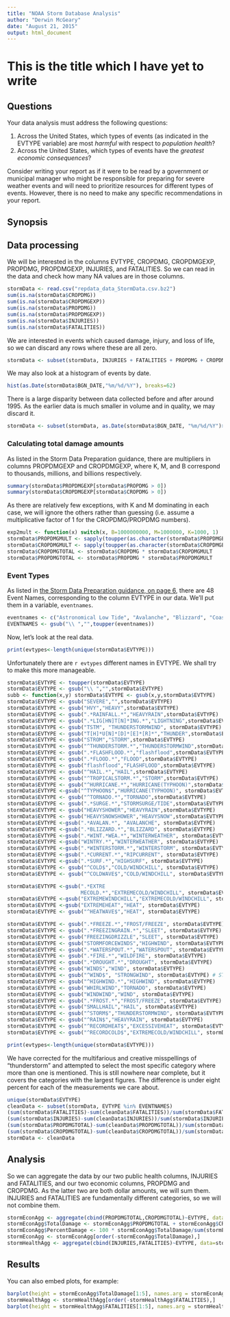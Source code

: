 ```yaml
---
title: "NOAA Storm Database Analysis"
author: "Derwin McGeary"
date: "August 21, 2015"
output: html_document
---
```


# This is the title which I have yet to write

## Questions

Your data analysis must address the following questions:

1. Across the United States, which types of events (as indicated in the EVTYPE variable) are most *harmful* with respect to *population health*?
1. Across the United States, which types of events have the *greatest economic consequences*?

Consider writing your report as if it were to be read by a government or municipal manager who might be responsible for preparing for severe weather events and will need to prioritize resources for different types of events. However, there is no need to make any specific recommendations in your report.

## Synopsis

## Data processing

We will be interested in the columns EVTYPE, CROPDMG, CROPDMGEXP, PROPDMG, PROPDMGEXP, INJURIES, and FATALITIES. So we can read in the data and check how many NA values are in those columns.

```r
stormData <- read.csv("repdata_data_StormData.csv.bz2")
sum(is.na(stormData$CROPDMG))
sum(is.na(stormData$CROPDMGEXP))
sum(is.na(stormData$PROPDMG))
sum(is.na(stormData$PROPDMGEXP))
sum(is.na(stormData$INJURIES))
sum(is.na(stormData$FATALITIES))

```

We are interested in events which caused damage, injury, and loss of life, so we can discard any rows where these are all zero.

```r
stormData <- subset(stormData, INJURIES + FATALITIES + PROPDMG + CROPDMG > 0)
```
We may also look at a histogram of events by date.
```r
hist(as.Date(stormData$BGN_DATE,"%m/%d/%Y"), breaks=62)
```

There is a large disparity between data collected before and after around 1995. As the earlier data is much smaller in volume and in quality, we may discard it.

```r
stormData <- subset(stormData, as.Date(stormData$BGN_DATE, "%m/%d/%Y")>as.Date("01/01/1995","%m/%d/%Y"))
```

### Calculating total damage amounts

As listed in the Storm Data Preparation guidance, there are multipliers in columns PROPDMGEXP and CROPDMGEXP, where K, M, and B correspond to thousands, millions, and billions respectively.

```r
summary(stormData$PROPDMGEXP[stormData$PROPDMG > 0])
summary(stormData$CROPDMGEXP[stormData$CROPDMG > 0])
```

As there are relatively few exceptions, with K and M dominating in each case, we will ignore the others rather than guessing (i.e. assume a multiplicative factor of 1 for the CROPDMG/PROPDMG numbers).

```r
exp2mult <- function(x) switch(x, B=1000000000, M=1000000, K=1000, 1)
stormData$PROPDMGMULT <- sapply(toupper(as.character(stormData$PROPDMGEXP)), exp2mult)
stormData$CROPDMGMULT <- sapply(toupper(as.character(stormData$CROPDMGEXP)), exp2mult)
stormData$CROPDMGTOTAL <- stormData$CROPDMG * stormData$CROPDMGMULT
stormData$PROPDMGTOTAL <- stormData$PROPDMG * stormData$PROPDMGMULT
```

### Event Types
As listed in [the Storm Data Preparation guidance, on page 6](https://d396qusza40orc.cloudfront.net/repdata%2Fpeer2_doc%2Fpd01016005curr.pdf), there are 48 Event Names, corresponding to the column EVTYPE in our data. We'll put them in a variable, `eventnames`.
```r
eventnames <- c("Astronomical Low Tide", "Avalanche", "Blizzard", "Coastal Flood", "Cold/Wind Chill", "Debris Flow", "Dense Fog", "Dense Smoke", "Drought", "Dust Devil", "Dust Storm", "Excessive Heat", "Extreme Cold/Wind Chill", "Flash Flood", "Flood", "Frost/Freeze", "Funnel Cloud", "Freezing Fog", "Hail", "Heat", "Heavy Rain", "Heavy Snow", "High Surf", "High Wind", "Hurricane (Typhoon)", "Ice Storm", "Lake-Effect Snow", "Lakeshore Flood", "Lightning", "Marine Hail", "Marine High Wind", "Marine Strong Wind", "Marine Thunderstorm Wind", "Rip Current", "Seiche", "Sleet", "Storm Surge/Tide", "Strong Wind", "Thunderstorm Wind", "Tornado", "Tropical Depression", "Tropical Storm", "Tsunami", "Volcanic Ash", "Waterspout", "Wildfire", "Winter Storm", "Winter Weather")
EVENTNAMES <- gsub("\\ ","",toupper(eventnames))
```
Now, let's look at the real data.
```r
print(evtypes<-length(unique(stormData$EVTYPE)))
```
Unfortunately there are `r evtypes` different names in EVTYPE. We shall try to make this more manageable.

```r
stormData$EVTYPE <- toupper(stormData$EVTYPE)
stormData$EVTYPE <- gsub("\\ ","",stormData$EVTYPE)
subb <- function(x,y) stormData$EVTYPE <- gsub(x,y,stormData$EVTYPE)
stormData$EVTYPE <- gsub("SEVERE","",stormData$EVTYPE)
stormData$EVTYPE <- gsub("HVY","HEAVY",stormData$EVTYPE)
stormData$EVTYPE <- gsub(".*RAINFALL.*","HEAVYRAIN",stormData$EVTYPE)
stormData$EVTYPE <- gsub(".*LIG[HN]T[N]*ING.*","LIGHTNING",stormData$EVTYPE)
stormData$EVTYPE <- gsub("TSTM", "THUNDERSTORMWIND", stormData$EVTYPE)
stormData$EVTYPE <- gsub("T[H]*U[N]*[D]*[E]*[R]*","THUNDER",stormData$EVTYPE)
stormData$EVTYPE <- gsub("STROM","STORM",stormData$EVTYPE)
stormData$EVTYPE <- gsub("^THUNDERSTORM.*","THUNDERSTORMWIND",stormData$EVTYPE)
stormData$EVTYPE <- gsub(".*FLASHFLOOD.*","flashflood",stormData$EVTYPE)
stormData$EVTYPE <- gsub(".*FLOOD.*","FLOOD",stormData$EVTYPE)
stormData$EVTYPE <- gsub("flashflood","FLASHFLOOD",stormData$EVTYPE)
stormData$EVTYPE <- gsub("^HAIL.*","HAIL",stormData$EVTYPE)
stormData$EVTYPE <- gsub("^TROPICALSTORM.*","STORM",stormData$EVTYPE)
stormData$EVTYPE <- gsub("^HURRICANE.*","HURRICANE(TYPHOON)",stormData$EVTYPE)
stormData$EVTYPE <-gsub("^TYPHOON$","HURRICANE(TYPHOON)", stormData$EVTYPE)
stormData$EVTYPE <- gsub("^TORNADO.*","TORNADO",stormData$EVTYPE)
stormData$EVTYPE <- gsub(".*SURGE.*","STORMSURGE/TIDE",stormData$EVTYPE)
stormData$EVTYPE <- gsub("HEAVYSHOWER","HEAVYRAIN",stormData$EVTYPE)
stormData$EVTYPE <- gsub("HEAVYSNOWSHOWER","HEAVYSNOW",stormData$EVTYPE)
stormData$EVTYPE <-gsub(".*AVALAN.*", "AVALANCHE", stormData$EVTYPE)
stormData$EVTYPE <-gsub(".*BLIZZARD.*","BLIZZARD", stormData$EVTYPE)
stormData$EVTYPE <-gsub(".*WINT.*WEA.*","WINTERWEATHER", stormData$EVTYPE)
stormData$EVTYPE <-gsub("WINTRY.*","WINTERWEATHER", stormData$EVTYPE)
stormData$EVTYPE <-gsub(".*WINTERSTORM.*","WINTERSTORM", stormData$EVTYPE)
stormData$EVTYPE <-gsub(".*CURRENT.*","RIPCURRENT", stormData$EVTYPE)
stormData$EVTYPE <-gsub(".*SURF.*","HIGHSURF", stormData$EVTYPE)
stormData$EVTYPE <- gsub("^COLD$","COLD/WINDCHILL", stormData$EVTYPE)
stormData$EVTYPE <- gsub("^COLDWAVE$","COLD/WINDCHILL", stormData$EVTYPE)

stormData$EVTYPE <-gsub(".*EXTRE
                        MECOLD.*","EXTREMECOLD/WINDCHILL", stormData$EVTYPE)
stormData$EVTYPE <-gsub("EXTREMEWINDCHILL","EXTREMECOLD/WINDCHILL", stormData$EVTYPE)
stormData$EVTYPE <-gsub("EXTREMEHEAT","HEAT", stormData$EVTYPE)
stormData$EVTYPE <- gsub("^HEATWAVE$","HEAT", stormData$EVTYPE)

stormData$EVTYPE <- gsub(".*FREEZE.*","FROST/FREEZE", stormData$EVTYPE)
stormData$EVTYPE <- gsub(".*FREEZINGRAIN.*","SLEET", stormData$EVTYPE)
stormData$EVTYPE <- gsub("FREEZINGDRIZZLE","SLEET", stormData$EVTYPE)
stormData$EVTYPE <- gsub("STORMFORCEWINDS","HIGHWIND", stormData$EVTYPE)
stormData$EVTYPE <- gsub(".*WATERSPOUT.*","WATERSPOUT", stormData$EVTYPE)
stormData$EVTYPE <- gsub(".*FIRE.*","WILDFIRE", stormData$EVTYPE)
stormData$EVTYPE <- gsub(".*DROUGHT.*","DROUGHT", stormData$EVTYPE)
stormData$EVTYPE <- gsub("WINDS","WIND", stormData$EVTYPE)
stormData$EVTYPE <- gsub("^WIND$", "STRONGWIND", stormData$EVTYPE) # STRONGWIND is the lower category of STRONG and HIGH
stormData$EVTYPE <- gsub("^HIGHWIND.*","HIGHWIND", stormData$EVTYPE)
stormData$EVTYPE <- gsub("WHIRLWIND","TORNADO", stormData$EVTYPE)
stormData$EVTYPE <- gsub("WINDWIND","WIND", stormData$EVTYPE)
stormData$EVTYPE <- gsub(".*FROST.*","FROST/FREEZE", stormData$EVTYPE)
stormData$EVTYPE <- gsub("SMALLHAIL","HAIL", stormData$EVTYPE)
stormData$EVTYPE <- gsub("^STORM$","THUNDERSTORMWIND", stormData$EVTYPE)
stormData$EVTYPE <- gsub("^RAIN$","HEAVYRAIN", stormData$EVTYPE)
stormData$EVTYPE <- gsub("^RECORDHEAT$","EXCESSIVEHEAT", stormData$EVTYPE)
stormData$EVTYPE <- gsub("^RECORDCOLD$","EXTREMECOLD/WINDCHILL", stormData$EVTYPE)

print(evtypes<-length(unique(stormData$EVTYPE)))
```

We have corrected for the multifarious and creative misspellings of "thunderstorm" and attempted to select the most specific category where more than one is mentioned. This is still nowhere near complete, but it covers the categories with the largest figures. The difference is under eight percent for each of the measurements we care about.

```r
unique(stormData$EVTYPE)
cleanData <- subset(stormData, EVTYPE %in% EVENTNAMES)
(sum(stormData$FATALITIES)-sum(cleanData$FATALITIES))/sum(stormData$FATALITIES)
(sum(stormData$INJURIES)-sum(cleanData$INJURIES))/sum(stormData$INJURIES)
(sum(stormData$PROPDMGTOTAL)-sum(cleanData$PROPDMGTOTAL))/sum(stormData$PROPDMGTOTAL)
(sum(stormData$CROPDMGTOTAL)-sum(cleanData$CROPDMGTOTAL))/sum(stormData$CROPDMGTOTAL)
stormData <- cleanData
```

## Analysis

So we can aggregate the data by our two public health columns, INJURIES and FATALITIES, and our two economic columns, PROPDMG and CROPDMG. As the latter two are both dollar amounts, we will sum them. INJURIES and FATALITIES are fundamentally different categories, so we will not combine them.

```r
stormEconAgg <- aggregate(cbind(PROPDMGTOTAL,CROPDMGTOTAL)~EVTYPE, data=stormData, FUN=sum)
stormEconAgg$TotalDamage <- stormEconAgg$PROPDMGTOTAL + stormEconAgg$CROPDMGTOTAL
stormEconAgg$PercentDamage <- 100 * stormEconAgg$TotalDamage/sum(stormEconAgg$TotalDamage)
stormEconAgg <- stormEconAgg[order(-stormEconAgg$TotalDamage),]
stormHealthAgg <- aggregate(cbind(INJURIES,FATALITIES)~EVTYPE, data=stormData, FUN=sum)
```

## Results


You can also embed plots, for example:

```r
barplot(height = stormEconAgg$TotalDamage[1:5], names.arg = stormEconAgg$EVTYPE[1:5])
stormHealthAgg <- stormHealthAgg[order(-stormHealthAgg$FATALITIES),]
barplot(height = stormHealthAgg$FATALITIES[1:5], names.arg = stormHealthAgg$EVTYPE[1:5])
```
